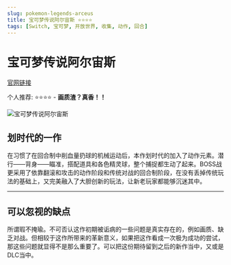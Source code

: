 ```yaml
---
slug: pokemon-legends-arceus
title: 宝可梦传说阿尔宙斯 ⭐️⭐️⭐️⭐️
tags: [Switch, 宝可梦, 开放世界, 收集, 动作, 回合]
---
```


# 宝可梦传说阿尔宙斯

[官网链接](https://www.pokemon.co.jp/ex/legends_arceus/sc/)

个人推荐: ⭐️⭐️⭐️⭐️ - **画质渣？真香！！**

![宝可梦传说阿尔宙斯](./pokemon-legends-arceus.jpeg)

<!--truncate-->

## 划时代的一作

在习惯了在回合制中削血量扔球的机械运动后，本作划时代的加入了动作元素。潜行——背身——瞄准，搭配道具和各色精灵球，整个捕捉都生动了起来。BOSS战更采用了依靠翻滚和攻击的动作阶段和传统对战的回合制阶段，在没有丢掉传统玩法的基础上，又完美融入了大胆创新的玩法，让新老玩家都能够沉迷其中。

<VideoPlayer source={actionVideoUrl} />

---

<VideoPlayer source={actionVideoUrl2} />

## 可以忽视的缺点

所谓瑕不掩瑜。不可否认这作初期被诟病的一些问题是真实存在的，例如画质、缺乏对战。但相较于这作所带来的革新意义，如果把这作看成一次极为成功的尝试，那这些问题就显得不是那么重要了。可以把这份期待留到之后的新作当中，又或是DLC当中。